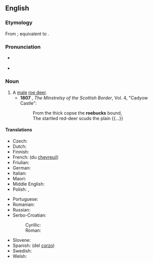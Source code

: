 {{also|Roebuck}}
==English==

===Etymology===
From {{inh|en|enm|roobukke}}; equivalent to {{compound|en|roe|buck|gloss2=male deer}}.

===Pronunciation===
* {{a|UK}} {{IPA|lang=en|/ˈɹəʊ.bʌk/}}
* {{audio|en-us-roebuck.ogg|Audio (US)|lang=en}}

===Noun===
{{en-noun}}

# A [[male]] [[roe deer]].
#* '''1807''' {{w|Walter Scott}}, ''The Minstrelsy of the Scottish Border'', Vol. 4, "Cadyow Castle":
#*: From the thick copse the '''roebucks''' bound,
#*: The startled red-deer scuds the plain {{...}}

====Translations====
{{trans-top|male roe deer}}
* Czech: {{t+|cs|srnec|m}}
* Dutch: {{t+|nl|reebok|m}}
* Finnish: {{t|fi|metsäkaurisuros}}
* French: {{t+|fr|cerf|m}} (du [[chevreuil]])
* Friulian: {{t|fur|cjavrûl|m}}
* German: {{t+|de|Rehbock|m}}
* Italian: {{t+|it|capriolo|m}}
* Maori: {{t|mi|ropaka}}
* Middle English: {{t|enm|roobukke}}
* Polish: {{t+|pl|kozioł|m-an}}, {{t+|pl|rogacz|m-an}}
{{trans-mid}}
* Portuguese: {{t+|pt|corço|m}}
* Romanian: {{t+|ro|căprior|m}}
* Russian: {{t|ru|[[саме́ц]] [[косуля|косу́ли]]|m}}
* Serbo-Croatian:
*: Cyrillic: {{t|sh|срндаћ|m}}
*: Roman: {{t+|sh|srndać|m}}
* Slovene: {{t|sl|srnjak|m}}
* Spanish: {{t+|es|ciervo|m}} (del [[corzo]])
* Swedish: {{t+|sv|råbock}}
* Welsh: {{t|cy|caeriwrch|m}}
{{trans-bottom}}

{{topics|en|Cervids|Male animals}}